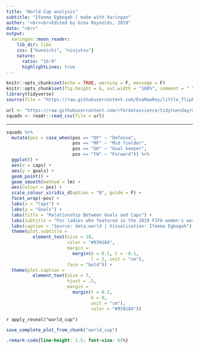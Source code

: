 ```yaml
---
title: "World Cup analysis"
subtitle: "Ifeoma Egbogah | made with Xaringan"
author: "<br><br>Edited by Gina Reynolds, 2019"
date: "<br>"
output:
  xaringan::moon_reader:
    lib_dir: libs
    css: ["kunoichi", "ninjutsu"]
    nature:
      ratio: "16:9"
      highlightLines: true
---
```



```r
knitr::opts_chunk$set(echo = TRUE, warning = F, message = F)
knitr::opts_chunk$set(fig.height = 6, out.width = "100%", comment = " ", cache = T)
library(tidyverse)
source(file = "https://raw.githubusercontent.com/EvaMaeRey/little_flipbooks_library/master/xaringan_reveal_parentheses_balanced.R")
```

```r
url <- "https://raw.githubusercontent.com/rfordatascience/tidytuesday/master/data/2019/2019-07-09/squads.csv"
squads <- readr::read_csv(file = url)
```

---

```r
squads %>%
  mutate(pos = case_when(pos == "DF" ~ "Defense",
                         pos == "MF" ~ "Mid fielder",
                         pos == "GK" ~ "Goal keeper",
                         pos == "FW" ~ "Forward")) %>% 
  ggplot() +
  aes(x = caps) +
  aes(y = goals) +
  geom_point() +
  geom_smooth(method = lm) +
  aes(colour = pos) +
  scale_colour_viridis_d(option = "B", guide = F) +
  facet_wrap(~pos) +
  labs(x = "Caps") +
  labs(y = "Goals") +
  labs(title = "Relationship Between Goals and Caps") +
  labs(subtitle = "For ladies who featured in the 2019 FIFA women's world cup\nbased on players positon on the field") +
  labs(caption = "Source: data.world | Visualization: Ifeoma Egbogah") +
  theme(plot.subtitle = 
          element_text(size = 10, 
                       color = "#939184",
                       margin = 
                         margin(b = 0.1, t = -0.1,
                                l = 2, unit = "cm"),
                       face = "bold")) +
  theme(plot.caption = 
          element_text(size = 7,
                       hjust = .5,
                       margin = 
                         margin(t = 0.2,
                                b = 0,
                                unit = "cm"),
                                color = "#939184")) 
```

`r apply_reveal("world_cup")`

```r
save_complete_plot_from_chunk("world_cup")
```


```css
.remark-code{line-height: 1.5; font-size: 65%}
```